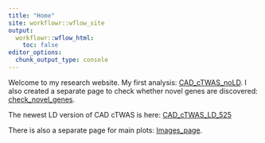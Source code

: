 ```yaml
---
title: "Home"
site: workflowr::wflow_site
output:
  workflowr::wflow_html:
    toc: false
editor_options:
  chunk_output_type: console
---
```


Welcome to my research website. My first analysis: [CAD_cTWAS_noLD](CAD_cTWAS_noLD.html). I also created a separate page to check whether novel genes are discovered: [check_novel_genes](check_novel_genes.html). 

The newest LD version of CAD cTWAS is here: [CAD_cTWAS_LD_525](CAD_cTWAS_LD_525.html)

There is also a separate page for main plots: [Images_page](Images_page.html).